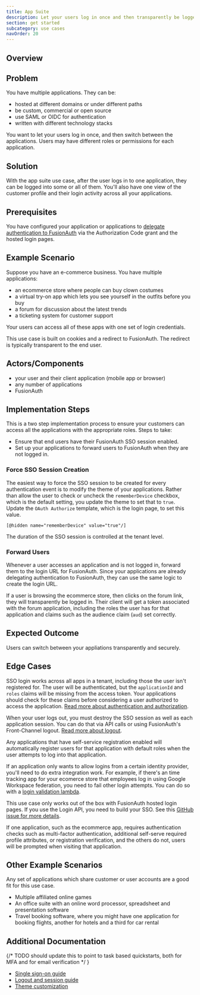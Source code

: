 ```yaml
---
title: App Suite
description: Let your users log in once and then transparently be logged into others.
section: get started
subcategory: use cases
navOrder: 20
---
```


## Overview

<AppSuiteDescription />

## Problem 

You have multiple applications. They can be:

* hosted at different domains or under different paths
* be custom, commercial or open source
* use SAML or OIDC for authentication
* written with different technology stacks

You want to let your users log in once, and then switch between the applications. Users may have different roles or permissions for each application.

## Solution

With the app suite use case, after the user logs in to one application, they can be logged into some or all of them. You'll also have one view of the customer profile and their login activity across all your applications.

## Prerequisites

You have configured your application or applications to [delegate authentication to FusionAuth](/docs/get-started/use-cases/auth-service) via the Authorization Code grant and the hosted login pages.

## Example Scenario

Suppose you have an e-commerce business. You have multiple applications:

* an ecommerce store where people can buy clown costumes
* a virtual try-on app which lets you see yourself in the outfits before you buy
* a forum for discussion about the latest trends
* a ticketing system for customer support

Your users can access all of these apps with one set of login credentials.

This use case is built on cookies and a redirect to FusionAuth. The redirect is typically transparent to the end user.

## Actors/Components

* your user and their client application (mobile app or browser)
* any number of applications
* FusionAuth

## Implementation Steps

This is a two step implementation process to ensure your customers can access all the applications with the appropriate roles. Steps to take:

* Ensure that end users have their FusionAuth SSO session enabled.
* Set up your applications to forward users to FusionAuth when they are not logged in.

### Force SSO Session Creation

The easiest way to force the SSO session to be created for every authentication event is to modify the theme of your applications. Rather than allow the user to check or uncheck the `rememberDevice` checkbox, which is the default setting, you update the theme to set that to `true`. Update the `OAuth Authorize` template, which is the login page, to set this value.

```
[@hidden name="rememberDevice" value="true"/]
```

The duration of the SSO session is controlled at the tenant level.

### Forward Users

Whenever a user accesses an application and is not logged in, forward them to the login URL for FusionAuth. Since your applications are already delegating authentication to FusionAuth, they can use the same logic to create the login URL.

If a user is browsing the ecommerce store, then clicks on the forum link, they will transparently be logged in. Their client will get a token associated with the forum application, including the roles the user has for that application and claims such as the audience claim (`aud`) set correctly.

<ApplicationSwitchDiagram alt="An example of an application switch." />

## Expected Outcome

Users can switch between your appliations transparently and securely. 

## Edge Cases

SSO login works across all apps in a tenant, including those the user isn't registered for. The user will be authenticated, but the `applicationId` and `roles` claims will be missing from the access token. Your applications should check for these claims before considering a user authorized to access the application. [Read more about authentication and authorization](/docs/get-started/core-concepts/authentication-authorization).

When your user logs out, you must destroy the SSO session as well as each application session. You can do that via API calls or using FusionAuth's Front-Channel logout. [Read more about logout](/docs/lifecycle/authenticate-users/logout-session-management).

Any applications that have self-service registration enabled will automatically register users for that application with default roles when the user attempts to log into that application. 

If an application only wants to allow logins from a certain identity provider, you'll need to do extra integration work. For example, if there's an time tracking app for your ecomerce store that employees log in using Google Workspace federation, you need to fail other login attempts. You can do so with a [login validation lambda](/docs/extend/code/lambdas/login-validation). 

This use case only works out of the box with FusionAuth hosted login pages. If you use the Login API, you need to build your SSO. See this [GitHub issue for more details](https://github.com/fusionauth/fusionauth-issues/issues/1515).

If one application, such as the ecommerce app, requires authentication checks such as multi-factor authentication, additional self-serve required profile attributes, or registration verification, and the others do not, users will be prompted when visiting that application. 

## Other Example Scenarios

Any set of applications which share customer or user accounts are a good fit for this use case.

* Multiple affiliated online games
* An office suite with an online word processor, spreadsheet and presentation software
* Travel booking software, where you might have one application for booking flights, another for hotels and a third for car rental

## Additional Documentation
{/* TODO should update this to point to task based quickstarts, both for MFA and for email verification */ }

* [Single sign-on guide](/docs/lifecycle/authenticate-users/single-sign-on)
* [Logout and session guide](/docs/lifecycle/authenticate-users/logout-session-management)
* [Theme customization](/docs/customize/look-and-feel/)

